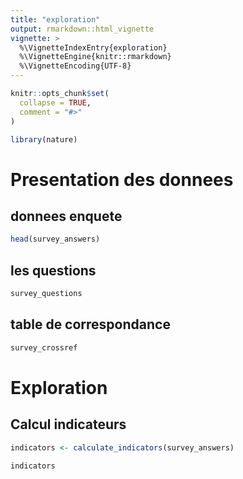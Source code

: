 ```yaml
---
title: "exploration"
output: rmarkdown::html_vignette
vignette: >
  %\VignetteIndexEntry{exploration}
  %\VignetteEngine{knitr::rmarkdown}
  %\VignetteEncoding{UTF-8}
---
```


```r
knitr::opts_chunk$set(
  collapse = TRUE,
  comment = "#>"
)
```

```r
library(nature)
```

# Presentation des donnees

## donnees enquete 

```r
head(survey_answers)
```

## les questions

```r
survey_questions
```

## table de correspondance

```r
survey_crossref
```

# Exploration

## Calcul indicateurs

```r
indicators <- calculate_indicators(survey_answers)

indicators
```
